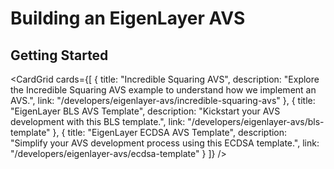 
# Building an EigenLayer AVS

## Getting Started

<CardGrid
  cards={[
      {
          title: "Incredible Squaring AVS",
          description: "Explore the Incredible Squaring AVS example to understand how we implement an AVS.",
          link: "/developers/eigenlayer-avs/incredible-squaring-avs"
      },
      {
          title: "EigenLayer BLS AVS Template",
          description: "Kickstart your AVS development with this BLS template.",
          link: "/developers/eigenlayer-avs/bls-template"
      },
      {
          title: "EigenLayer ECDSA AVS Template",
          description: "Simplify your AVS development process using this ECDSA template.",
          link: "/developers/eigenlayer-avs/ecdsa-template"
      }
  ]}
/>
